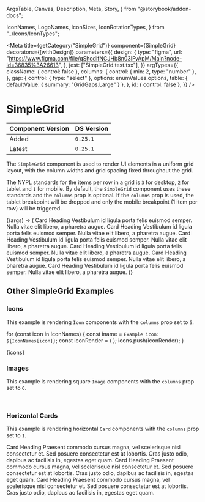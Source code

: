   ArgsTable,
  Canvas,
  Description,
  Meta,
  Story,
} from "@storybook/addon-docs";

  IconNames,
  LogoNames,
  IconSizes,
  IconRotationTypes,
} from "../Icons/IconTypes";


<Meta
  title={getCategory("SimpleGrid")}
  component={SimpleGrid}
  decorators={[withDesign]}
  parameters={{
    design: {
      type: "figma",
      url: "https://www.figma.com/file/qShodlfNCJHb8n03IFyApM/Main?node-id=36835%3A26613",
    },
    jest: ["SimpleGrid.test.tsx"],
  }}
  argTypes={{
    className: { control: false },
    columns: {
      control: { min: 2, type: "number" },
    },
    gap: {
      control: { type: "select" },
      options: enumValues.options,
      table: { defaultValue: { summary: "GridGaps.Large" } },
    },
    id: { control: false },
  }}
/>

# SimpleGrid

| Component Version | DS Version |
| ----------------- | ---------- |
| Added             | `0.25.1`   |
| Latest            | `0.25.1`   |

<Description of={SimpleGrid} />

The `SimpleGrid` component is used to render UI elements in a uniform grid layout, with the column widths and grid spacing fixed throughout the grid.

The NYPL standards for the items per row in a grid is `3` for desktop, `2` for tablet and `1` for mobile. By default, the `SimpleGrid` component uses these standards and the `columns` prop is optional. If the `columns` prop is used, the tablet breakpoint will be dropped and only the mobile breakpoint (1 item per row) will be triggered.

<Canvas withToolbar>
  <Story
    name="SimpleGrid with Controls"
    args={{
      className: undefined,
      columns: undefined,
      gap: "GridGaps.Large",
      id: "simpleGrid-id",
    }}
  >
    {(args) => (
      <SimpleGrid {...args} gap={enumValues.getValue(args.gap)}>
        <Card
          imageSrc="https://placeimg.com/400/220/animals"
          imageAlt="Alt text"
          imageAspectRatio={ImageRatios.TwoByOne}
        >
          <CardHeading level={HeadingLevels.Three}>Card Heading</CardHeading>
          <CardContent>
            Vestibulum id ligula porta felis euismod semper. Nulla vitae elit
            libero, a pharetra augue.
          </CardContent>
        </Card>
        <Card
          imageSrc="https://placeimg.com/400/220/animals"
          imageAlt="Alt text"
          imageAspectRatio={ImageRatios.TwoByOne}
        >
          <CardHeading level={HeadingLevels.Three}>Card Heading</CardHeading>
          <CardContent>
            Vestibulum id ligula porta felis euismod semper. Nulla vitae elit
            libero, a pharetra augue.
          </CardContent>
        </Card>
        <Card
          imageSrc="https://placeimg.com/400/240/animals"
          imageAlt="Alt text"
          imageAspectRatio={ImageRatios.TwoByOne}
        >
          <CardHeading level={HeadingLevels.Three}>Card Heading</CardHeading>
          <CardContent>
            Vestibulum id ligula porta felis euismod semper. Nulla vitae elit
            libero, a pharetra augue.
          </CardContent>
        </Card>
        <Card
          imageSrc="https://placeimg.com/400/260/animals"
          imageAlt="Alt text"
          imageAspectRatio={ImageRatios.TwoByOne}
        >
          <CardHeading level={HeadingLevels.Three}>Card Heading</CardHeading>
          <CardContent>
            Vestibulum id ligula porta felis euismod semper. Nulla vitae elit
            libero, a pharetra augue.
          </CardContent>
        </Card>
        <Card
          imageSrc="https://placeimg.com/400/320/animals"
          imageAlt="Alt text"
          imageAspectRatio={ImageRatios.TwoByOne}
        >
          <CardHeading level={HeadingLevels.Three}>Card Heading</CardHeading>
          <CardContent>
            Vestibulum id ligula porta felis euismod semper. Nulla vitae elit
            libero, a pharetra augue.
          </CardContent>
        </Card>
        <Card
          imageSrc="https://placeimg.com/400/300/animals"
          imageAlt="Alt text"
          imageAspectRatio={ImageRatios.TwoByOne}
        >
          <CardHeading level={HeadingLevels.Three}>Card Heading</CardHeading>
          <CardContent>
            Vestibulum id ligula porta felis euismod semper. Nulla vitae elit
            libero, a pharetra augue.
          </CardContent>
        </Card>
      </SimpleGrid>
    )}
  </Story>
</Canvas>

<ArgsTable story="SimpleGrid with Controls" />

## Other SimpleGrid Examples

### Icons

This example is rendering `Icon` components with the `columns` prop set to `5`.

for (const icon in IconNames) {
  const iname = `Example icon: ${IconNames[icon]}`;
  const iconRender = (
    <Icon
      key={icon}
      name={IconNames[icon]}
      size={IconSizes.ExtraExtraExtraLarge}
      titleText={iname}
    />
  );
  icons.push(iconRender);
}

<Canvas>
  <Story name="Other SimpleGrid Examples">
    <SimpleGrid columns={5}>{icons}</SimpleGrid>
  </Story>
</Canvas>

### Images

This example is rendering square `Image` components with the `columns` prop set to `6`.

<Canvas>
  <DSProvider>
    <SimpleGrid columns={6}>
      <Image src="https://placeimg.com/300/300/animals?x=1" alt="" />
      <Image src="https://placeimg.com/300/300/animals?x=2" alt="" />
      <Image src="https://placeimg.com/300/300/animals?x=3" alt="" />
      <Image src="https://placeimg.com/300/300/animals?x=4" alt="" />
      <Image src="https://placeimg.com/300/300/animals?x=5" alt="" />
      <Image src="https://placeimg.com/300/300/animals?x=6" alt="" />
      <Image src="https://placeimg.com/300/300/animals?x=7" alt="" />
      <Image src="https://placeimg.com/300/300/animals?x=8" alt="" />
      <Image src="https://placeimg.com/300/300/animals?x=9" alt="" />
      <Image src="https://placeimg.com/300/300/animals?x=10" alt="" />
      <Image src="https://placeimg.com/300/300/animals?x=11" alt="" />
      <Image src="https://placeimg.com/300/300/animals?x=12" alt="" />
      <Image src="https://placeimg.com/300/300/animals?x=13" alt="" />
      <Image src="https://placeimg.com/300/300/animals?x=14" alt="" />
      <Image src="https://placeimg.com/300/300/animals?x=15" alt="" />
      <Image src="https://placeimg.com/300/300/animals?x=16" alt="" />
      <Image src="https://placeimg.com/300/300/animals?x=17" alt="" />
      <Image src="https://placeimg.com/300/300/animals?x=18" alt="" />
    </SimpleGrid>
  </DSProvider>
</Canvas>

### Horizontal Cards

This example is rendering horizontal `Card` components with the `columns` prop set to `1`.

<Canvas>
  <DSProvider>
    <SimpleGrid columns={1}>
      <Card
        layout={CardLayouts.Row}
        border
        center
        imageSrc="https://placeimg.com/400/200/animals"
        imageAlt="Alt text"
        imageAspectRatio={ImageRatios.FourByThree}
      >
        <CardHeading level={HeadingLevels.Four} id="heading1">
          Card Heading
        </CardHeading>
        <CardContent>
          Praesent commodo cursus magna, vel scelerisque nisl consectetur et.
          Sed posuere consectetur est at lobortis. Cras justo odio, dapibus ac
          facilisis in, egestas eget quam.
        </CardContent>
      </Card>
      <Card
        layout={CardLayouts.Row}
        border
        center
        imageSrc="https://placeimg.com/410/210/animals"
        imageAlt="Alt text"
        imageAspectRatio={ImageRatios.FourByThree}
      >
        <CardHeading level={HeadingLevels.Four} id="heading2">
          Card Heading
        </CardHeading>
        <CardContent>
          Praesent commodo cursus magna, vel scelerisque nisl consectetur et.
          Sed posuere consectetur est at lobortis. Cras justo odio, dapibus ac
          facilisis in, egestas eget quam.
        </CardContent>
      </Card>
      <Card
        layout={CardLayouts.Row}
        border
        center
        imageSrc="https://placeimg.com/320/320/animals"
        imageAlt="Alt text"
        imageAspectRatio={ImageRatios.FourByThree}
      >
        <CardHeading level={HeadingLevels.Four} id="heading3">
          Card Heading
        </CardHeading>
        <CardContent>
          Praesent commodo cursus magna, vel scelerisque nisl consectetur et.
          Sed posuere consectetur est at lobortis. Cras justo odio, dapibus ac
          facilisis in, egestas eget quam.
        </CardContent>
      </Card>
    </SimpleGrid>
  </DSProvider>
</Canvas>
